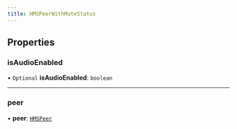 ```yaml
---
title: HMSPeerWithMuteStatus
---
```


## Properties

### isAudioEnabled

• `Optional` **isAudioEnabled**: `boolean`

---

### peer

• **peer**: [`HMSPeer`](/api-reference/javascript/v2/interfaces/HMSPeer)
